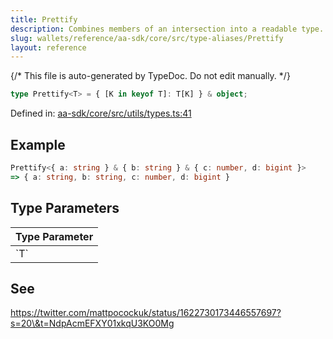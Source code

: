 ```yaml
---
title: Prettify
description: Combines members of an intersection into a readable type.
slug: wallets/reference/aa-sdk/core/src/type-aliases/Prettify
layout: reference
---
```


{/* This file is auto-generated by TypeDoc. Do not edit manually. */}

```ts
type Prettify<T> = { [K in keyof T]: T[K] } & object;
```

Defined in: [aa-sdk/core/src/utils/types.ts:41](https://github.com/alchemyplatform/aa-sdk/blob/08ef11b1fc98663df6a97fa93722c7f14b33f1cc/aa-sdk/core/src/utils/types.ts#L41)

## Example

```ts
Prettify<{ a: string } & { b: string } & { c: number, d: bigint }>
=> { a: string, b: string, c: number, d: bigint }
```

## Type Parameters

<table>
  <thead>
    <tr>
      <th align="left">Type Parameter</th>
    </tr>
  </thead>

  <tbody>
    <tr>
      <td>
        `T`
      </td>
    </tr>
  </tbody>
</table>

## See

https://twitter.com/mattpocockuk/status/1622730173446557697?s=20\&t=NdpAcmEFXY01xkqU3KO0Mg
